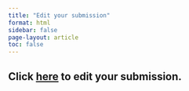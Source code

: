 ```yaml
---
title: "Edit your submission"
format: html
sidebar: false
page-layout: article
toc: false
---
```


## Click [here](https://www.appinconf.com/kas/Abstract?projectName=wehc2025) to edit your submission.
